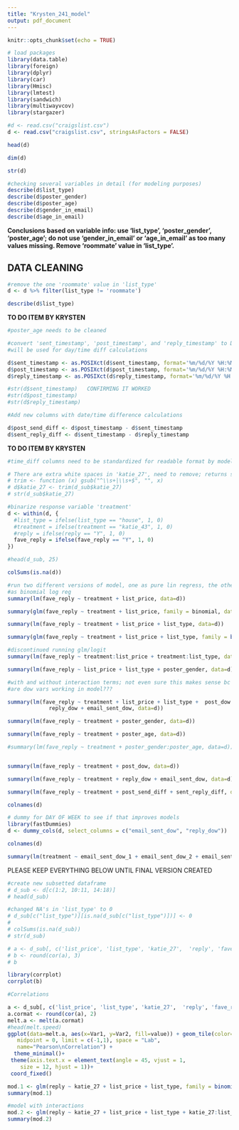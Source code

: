 ```yaml
---
title: "Krysten_241_model"
output: pdf_document
---
```


```r
knitr::opts_chunk$set(echo = TRUE)
```

```r
# load packages 
library(data.table)
library(foreign)
library(dplyr)
library(car)
library(Hmisc)
library(lmtest)
library(sandwich)
library(multiwayvcov)
library(stargazer)
```

```r
#d <- read.csv("craigslist.csv")
d <- read.csv("craigslist.csv", stringsAsFactors = FALSE)
``` 


```r
head(d)
```

```r
dim(d)
```

```r
str(d)
```

```r
#checking several variables in detail (for modeling purposes)
describe(d$list_type)
describe(d$poster_gender)
describe(d$poster_age)
describe(d$gender_in_email)
describe(d$age_in_email)
```

**Conclusions based on variable info: use 'list_type', 'poster_gender', 'poster_age'; do not use 'gender_in_email' or 'age_in_email' as too many values missing. Remove 'roommate' value in 'list_type'.**


## DATA CLEANING

```r
#remove the one 'roommate' value in 'list_type'
d <- d %>% filter(list_type != 'roommate')

describe(d$list_type)
```

**TO DO ITEM BY KRYSTEN**
```r
#poster_age needs to be cleaned


```


```r
#convert 'sent_timestamp', 'post_timestamp', and 'reply_timestamp' to DateTime 
#will be used for day/time diff calculations

d$sent_timestamp <- as.POSIXct(d$sent_timestamp, format='%m/%d/%Y %H:%M:%S')
d$post_timestamp <- as.POSIXct(d$post_timestamp, format='%m/%d/%Y %H:%M:%S')
d$reply_timestamp <- as.POSIXct(d$reply_timestamp, format='%m/%d/%Y %H:%M:%S')

#str(d$sent_timestamp)   CONFIRMING IT WORKED
#str(d$post_timestamp)
#str(d$reply_timestamp)
```

```r
#Add new columns with date/time difference calculations

d$post_send_diff <- d$post_timestamp - d$sent_timestamp
d$sent_reply_diff <- d$sent_timestamp - d$reply_timestamp

```

**TO DO ITEM BY KRYSTEN**
```r
#time_diff columns need to be standardized for readable format by models


```


```r
# There are extra white spaces in 'katie_27', need to remove; returns string w/o leading or trailing whitespace
# trim <- function (x) gsub("^\\s+|\\s+$", "", x)
# d$katie_27 <- trim(d_sub$katie_27)
# str(d_sub$katie_27)
```

```r
#binarize response variable 'treatment'
d <- within(d, {
  #list_type = ifelse(list_type == "house", 1, 0)
  #treatment = ifelse(treatment == "katie_43", 1, 0)
  #reply = ifelse(reply == "Y", 1, 0)
  fave_reply = ifelse(fave_reply == "Y", 1, 0)
})

#head(d_sub, 25)
```


```r
colSums(is.na(d))
```


```r
#run two different versions of model, one as pure lin regress, the other
#as binomial log reg
summary(lm(fave_reply ~ treatment + list_price, data=d))

summary(glm(fave_reply ~ treatment + list_price, family = binomial, data=d))
```


```r
summary(lm(fave_reply ~ treatment + list_price + list_type, data=d))

summary(glm(fave_reply ~ treatment + list_price + list_type, family = binomial(link = logit), data=d))
```

```r
#discontinued running glm/logit
summary(lm(fave_reply ~ treatment:list_price + treatment:list_type, data=d))
```

```r
summary(lm(fave_reply ~ list_price + list_type + poster_gender, data=d))
```


```r
#with and without interaction terms; not even sure this makes sense bc how
#are dow vars working in model???

summary(lm(fave_reply ~ treatment + list_price + list_type +  post_dow +
             reply_dow + email_sent_dow, data=d))

```

```r
summary(lm(fave_reply ~ treatment + poster_gender, data=d))

summary(lm(fave_reply ~ treatment + poster_age, data=d))

#summary(lm(fave_reply ~ treatment + poster_gender:poster_age, data=d))  DON'T RUN
```

```r

```


```r
summary(lm(fave_reply ~ treatment + post_dow, data=d))

```

```r
summary(lm(fave_reply ~ treatment + reply_dow + email_sent_dow, data=d))
```

```r
summary(lm(fave_reply ~ treatment + post_send_diff + sent_reply_diff, data=d))
```

```r
colnames(d)
```


```r
# dummy for DAY OF WEEK to see if that improves models
library(fastDummies)
d <- dummy_cols(d, select_columns = c("email_sent_dow", "reply_dow"))
```

```r
colnames(d)
```

```r
summary(lm(treatment ~ email_sent_dow_1 + email_sent_dow_2 + email_sent_dow_3 + email_sent_dow_4 + email_sent_dow_5 + email_sent_dow_6, data=d))
```


##################### PLEASE KEEP EVERYTHING BELOW UNTIL FINAL VERSION CREATED


```r
#create new subsetted dataframe
# d_sub <- d[c(1:2, 10:11, 14:18)]
# head(d_sub)

```


```r
#changed NA's in 'list_type' to 0
# d_sub[c("list_type")][is.na(d_sub[c("list_type")])] <- 0
# 
# colSums(is.na(d_sub))
# str(d_sub)
```


```r
# a <- d_sub[, c('list_price', 'list_type', 'katie_27',  'reply', 'fave_reply')]
# b <- round(cor(a), 3)
# b
```

```r
library(corrplot)
corrplot(b)

```


```r
#Correlations 

a <- d_sub[, c('list_price', 'list_type', 'katie_27',  'reply', 'fave_reply')]
a.cormat <- round(cor(a), 2)
melt.a <- melt(a.cormat)
#head(melt.speed)
ggplot(data=melt.a, aes(x=Var1, y=Var2, fill=value)) + geom_tile(color="white") +  scale_fill_gradient2(low = "orange", high = "dark green", mid = "white", 
   midpoint = 0, limit = c(-1,1), space = "Lab", 
   name="Pearson\nCorrelation") +
  theme_minimal()+ 
 theme(axis.text.x = element_text(angle = 45, vjust = 1, 
    size = 12, hjust = 1))+
 coord_fixed()

```


```r
mod.1 <- glm(reply ~ katie_27 + list_price + list_type, family = binomial(link = logit), data=d_sub)
summary(mod.1)
```


```r
#model with interactions
mod.2 <- glm(reply ~ katie_27 + list_price + list_type + katie_27:list_price + katie_27: list_type, family = binomial(link = logit), data=d_sub)
summary(mod.2)
```

```r

```


```r

```


```r

```